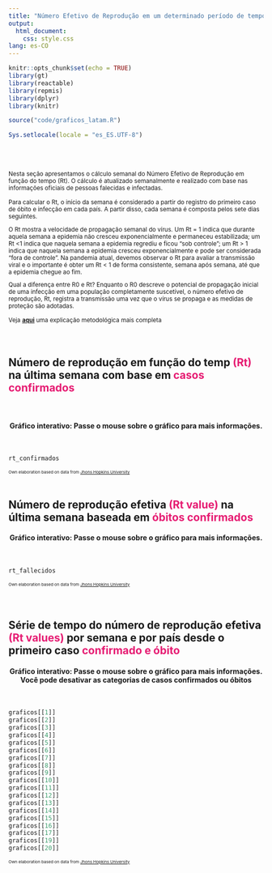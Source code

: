 ```yaml
---
title: "Número Efetivo de Reprodução em um determinado período de tempo (Rt)"
output: 
  html_document: 
    css: style.css
lang: es-CO
---
```


```r
knitr::opts_chunk$set(echo = TRUE)
library(gt)
library(reactable)
library(repmis)
library(dplyr)
library(knitr)

source("code/graficos_latam.R")

Sys.setlocale(locale = "es_ES.UTF-8")
```

<br>
<br>

<small>Nesta seção apresentamos o cálculo semanal do Número Efetivo de Reprodução em função do tempo (Rt). O cálculo é atualizado semanalmente e realizado com base nas informações oficiais de pessoas falecidas e infectadas.

Para calcular o Rt, o início da semana é considerado a partir do registro do primeiro caso de óbito e infecção em cada país. A partir disso, cada semana é composta pelos sete dias seguintes.

O Rt mostra a velocidade de propagação semanal do vírus. Um Rt = 1 indica que durante aquela semana a epidemia não cresceu exponencialmente e permaneceu estabilizada; um Rt <1 indica que naquela semana a epidemia regrediu e ficou “sob controle”; um Rt > 1 indica que naquela semana a epidemia cresceu exponencialmente e pode ser considerada "fora de controle". Na pandemia atual, devemos observar o Rt para avaliar a transmissão viral e o importante é obter um Rt < 1 de forma consistente, semana após semana, até que a epidemia chegue ao fim.

Qual a diferença entre R0 e Rt? Enquanto o R0 descreve o potencial de propagação inicial de uma infecção em uma população completamente suscetível, o número efetivo de reprodução, Rt, registra a transmissão uma vez que o vírus se propaga e as medidas de proteção são adotadas. 

Veja [**aqui**](https://rafalopezv.io/static/avina/methodological_annex_english.pdf) uma explicação metodológica mais completa </small>
<br>
<br>
<br>

<h2 style = color: #000000;>
    Número de reprodução em função do temp <span style = "color: #e61b72"><b>(Rt)</b></span> na última semana com base em <span style = "color: #e61b72"><b>casos confirmados</b></span>
</h2>
<br>
<center><h4>Gráfico interativo: Passe o mouse sobre o gráfico para mais informações.</h4></center>
<br>
```r
rt_confirmados
```
<small><small><small>
Own elaboration based on data from [Jhons Hopkins University](https://github.com/CSSEGISandData/COVID-19)
</small></small></small>
<br>
<br>

<h2 style = color: #000000;>
    Número de reprodução efetiva <span style = "color: #e61b72"><b>(Rt value)</b></span> na última semana baseada em <span style = "color: #e61b72"><b>óbitos confirmados</b></span>
</h2>

<center><h4>Gráfico interativo: Passe o mouse sobre o gráfico para mais informações.</h4></center>
<br>
```r
rt_fallecidos
```
<small><small><small>
Own elaboration based on data from [Jhons Hopkins University](https://github.com/CSSEGISandData/COVID-19)
</small></small></small>
<br>
<br>
<br>

<h2 style = color: #000000;>
    Série de tempo do número de reprodução efetiva <span style = "color: #e61b72"><b>(Rt values)</b></span> por semana e por país desde o primeiro caso <span style = "color: #e61b72"><b>confirmado e óbito</b></span>
</h2>

<center><h4>Gráfico interativo: Passe o mouse sobre o gráfico para mais informações. Você pode desativar as categorias de casos confirmados ou óbitos</h4></center>
<br>
```r
graficos[[1]]
graficos[[2]]
graficos[[3]]
graficos[[4]]
graficos[[5]]
graficos[[6]]
graficos[[7]]
graficos[[8]]
graficos[[9]]
graficos[[10]]
graficos[[11]]
graficos[[12]]
graficos[[13]]
graficos[[14]]
graficos[[15]]
graficos[[16]]
graficos[[17]]
graficos[[19]]
graficos[[20]]
```
<small><small><small>
Own elaboration based on data from [Jhons Hopkins University](https://github.com/CSSEGISandData/COVID-19)
</small></small></small>